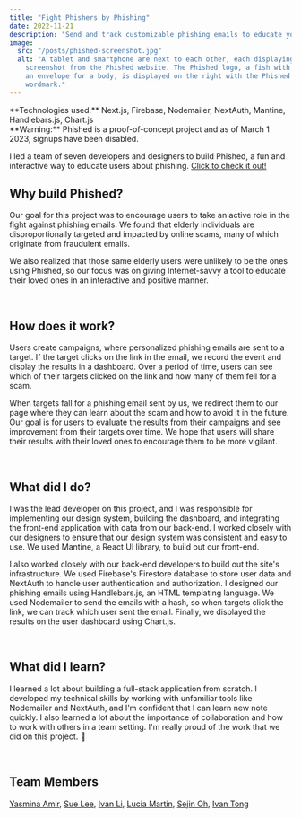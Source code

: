 ```yaml
---
title: "Fight Phishers by Phishing"
date: 2022-11-21
description: "Send and track customizable phishing emails to educate your loved ones with Phished."
image:
  src: "/posts/phished-screenshot.jpg"
  alt: "A tablet and smartphone are next to each other, each displaying a
    screenshot from the Phished website. The Phished logo, a fish with
    an envelope for a body, is displayed on the right with the Phished
    wordmark."
---
```



<Note emoji="📟" type="technology">
  **Technologies used:** Next.js, Firebase, Nodemailer, NextAuth, Mantine,
  Handlebars.js, Chart.js
</Note>

<br />

<Note emoji="⚠️" type="warning">
  **Warning:** Phished is a proof-of-concept project and as of March 1 2023, 
  signups have been disabled.
</Note>

<br />

I led a team of seven developers and designers to build Phished, a fun
and interactive way to educate users about phishing.
[Click to check it out!](https://phished.up.railway.app/)

## Why build Phished?

Our goal for this project was to encourage users to take an active
role in the fight against phishing emails. We found that elderly
individuals are disproportionally targeted and impacted by online
scams, many of which originate from fraudulent emails.

We also realized that those same elderly users were unlikely to be the
ones using Phished, so our focus was on giving Internet-savvy a tool
to educate their loved ones in an interactive and positive manner.

<br />

## How does it work?

Users create campaigns, where personalized phishing emails are sent to
a target. If the target clicks on the link in the email, we record the
event and display the results in a dashboard. Over a period of time,
users can see which of their targets clicked on the link and how many
of them fell for a scam.

When targets fall for a phishing email sent by us, we redirect them to
our page where they can learn about the scam and how to avoid it in
the future. Our goal is for users to evaluate the results from their
campaigns and see improvement from their targets over time. We hope
that users will share their results with their loved ones to encourage
them to be more vigilant.

<br />

## What did I do?

I was the lead developer on this project, and I was responsible for
implementing our design system, building the dashboard, and
integrating the front-end application with data from our back-end. I worked closely with our designers to
ensure that our design system was consistent and easy to use. We used
Mantine, a React UI library, to build out our front-end.

I also worked closely with our back-end developers to build out the
site's infrastructure. We used Firebase's Firestore database to store
user data and NextAuth to handle user authentication and
authorization. I designed our phishing emails using Handlebars.js, an
HTML templating language. We used Nodemailer to send the emails with a
hash, so when targets click the link, we can track which user sent the
email. Finally, we displayed the results on the user dashboard using
Chart.js.

<br />

## What did I learn?

I learned a lot about building a full-stack application from scratch.
I developed my technical skills by working with unfamiliar tools like
Nodemailer and NextAuth, and I'm confident that I can learn new
note quickly. I also learned a lot about the importance of
collaboration and how to work with others in a team setting. I'm
really proud of the work that we did on this project. 🎣

<br />

## Team Members

[Yasmina Amir](https://www.linkedin.com/in/yasmina-amirifar/), [Sue Lee](https://www.linkedin.com/in/slee1204/), [Ivan Li](https://www.linkedin.com/in/ivan-ligahei/), [Lucia Martin](https://www.linkedin.com/in/luciaemm/), [Sejin Oh](https://www.linkedin.com/in/sj-oh/), [Ivan Tong](https://www.linkedin.com/in/itong539/)
